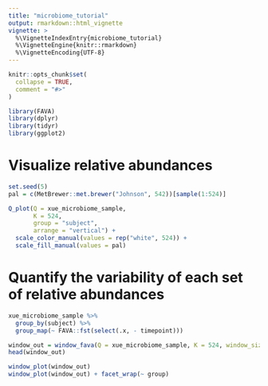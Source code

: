 ```yaml
---
title: "microbiome_tutorial"
output: rmarkdown::html_vignette
vignette: >
  %\VignetteIndexEntry{microbiome_tutorial}
  %\VignetteEngine{knitr::rmarkdown}
  %\VignetteEncoding{UTF-8}
---
```


```r
knitr::opts_chunk$set(
  collapse = TRUE,
  comment = "#>"
)
```

```r
library(FAVA)
library(dplyr)
library(tidyr)
library(ggplot2)
```


# Visualize relative abundances

```r
set.seed(5)
pal = c(MetBrewer::met.brewer("Johnson", 542))[sample(1:524)]

Q_plot(Q = xue_microbiome_sample, 
       K = 524, 
       group = "subject", 
       arrange = "vertical") + 
  scale_color_manual(values = rep("white", 524)) +
  scale_fill_manual(values = pal)
```

# Quantify the variability of each set of relative abundances

```r
xue_microbiome_sample %>% 
  group_by(subject) %>%
  group_map(~ FAVA::fst(select(.x, - timepoint)))
```


```r
window_out = window_fava(Q = xue_microbiome_sample, K = 524, window_size = 6, group = "subject", index = "timepoint")
head(window_out)
```

```r
window_plot(window_out)
window_plot(window_out) + facet_wrap(~ group)
```

